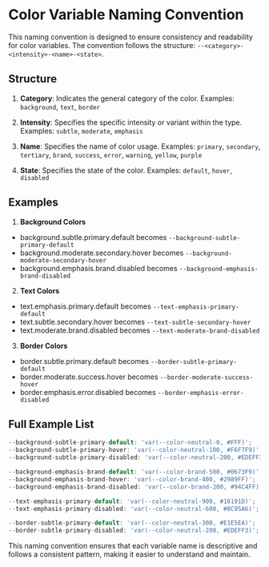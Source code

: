 # Color Variable Naming Convention

This naming convention is designed to ensure consistency and readability for color variables.
The convention follows the structure: `--<category>-<intensity>-<name>-<state>`.

## Structure

1. **Category**: Indicates the general category of the color.
Examples: `background`, `text`, `border`

2. **Intensity**: Specifies the specific intensity or variant within the type.
Examples: `subtle`, `moderate`, `emphasis`

3. **Name**: Specifies the name of color usage.
Examples: `primary`, `secondary`, `tertiary`, `brand`, `success`, `error`, `warning`, `yellow`, `purple`

4. **State**: Specifies the state of the color.
Examples: `default`, `hover`, `disabled`


## Examples

1. **Background Colors**
- background.subtle.primary.default becomes `--background-subtle-primary-default`
- background.moderate.secondary.hover becomes `--background-moderate-secondary-hover`
- background.emphasis.brand.disabled becomes `--background-emphasis-brand-disabled`

2. **Text Colors**
- text.emphasis.primary.default becomes `--text-emphasis-primary-default`
- text.subtle.secondary.hover becomes `--text-subtle-secondary-hover`
- text.moderate.brand.disabled becomes `--text-moderate-brand-disabled`

3. **Border Colors**
- border.subtle.primary.default becomes `--border-subtle-primary-default`
- border.moderate.success.hover becomes `--border-moderate-success-hover`
- border.emphasis.error.disabled becomes `--border-emphasis-error-disabled`

## Full Example List

```typescript
--background-subtle-primary-default: 'var(--color-neutral-0, #FFF)';
--background-subtle-primary-hover: 'var(--color-neutral-100, #F6F7F9)';
--background-subtle-primary-disabled: 'var(--color-neutral-200, #EDEFF3)';

--background-emphasis-brand-default: 'var(--color-brand-500, #0673F9)';
--background-emphasis-brand-hover: 'var(--color-brand-400, #2989FF)';
--background-emphasis-brand-disabled: 'var(--color-brand-200, #94C4FF)';

--text-emphasis-primary-default: 'var(--color-neutral-900, #16191D)';
--text-emphasis-primary-disabled: 'var(--color-neutral-600, #8C95A6)';

--border-subtle-primary-default: 'var(--color-neutral-300, #E1E5EA)';
--border-subtle-primary-disabled: 'var(--color-neutral-200, #EDEFF3)';
```

This naming convention ensures that each variable name is descriptive and follows a consistent pattern, making it easier to understand and maintain.